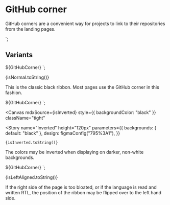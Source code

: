 
<Meta title="Elements/GitHub corner" />

# GitHub corner

GitHub corners are a convenient way for projects to link to their repositories from the landing pages.

  <use href="icons/github_corner.svg#githubcorner"></use>
</svg>`;

## Variants

  ${GitHubCorner}
</a>`;

<Canvas mdxSource={isNormal} className="tight">
  <Story
    name="Normal"
    height="120px"
    parameters={{
      design: figmaConfig("795%3A1"),
    }}
  >
    {isNormal.toString()}
  </Story>
</Canvas>

This is the classic black ribbon. Most pages use the GitHub corner in this fashion.

  ${GitHubCorner}
</a>`;

<Canvas
  mdxSource={isInverted}
  style={{ backgroundColor: "black" }}
  className="tight"
>
  <Story
    name="Inverted"
    height="120px"
    parameters={{
      backgrounds: { default: "black" },
      design: figmaConfig("795%3A1"),
    }}
  >
    {isInverted.toString()}
  </Story>
</Canvas>

The colors may be inverted when displaying on darker, non-white backgrounds.

  ${GitHubCorner}
</a>`;

<Canvas mdxSource={isLeftAligned} className="tight">
  <Story
    name="Left aligned"
    height="120px"
    parameters={{
      design: figmaConfig("795%3A1"),
    }}
  >
    {isLeftAligned.toString()}
  </Story>
</Canvas>

If the right side of the page is too bloated, or if the language is read and written RTL, the position of the ribbon may
be flipped over to the left hand side.
